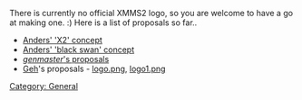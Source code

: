 {{Navbar}}

There is currently no official XMMS2 logo, so you are welcome to have a go at making one. :) Here is a list of proposals so far..

* [http://people.0x63.nu/~andersg/xmms2-logo-02.png Anders' 'X2' concept]
* [http://people.0x63.nu/~andersg/xmms2swan.jpg Anders' 'black swan' concept]
* [http://philipthrasher2000.tripod.com/xmms2/ ''genmaster'''s proposals]
* [[Tilman Sauerbeck | Geh]]'s proposals - [http://www.crazy-bird.org/xmms2/logo.png logo.png], [http://www.crazy-bird.org/xmms2/logo1.png logo1.png]

[[Category: General]]
